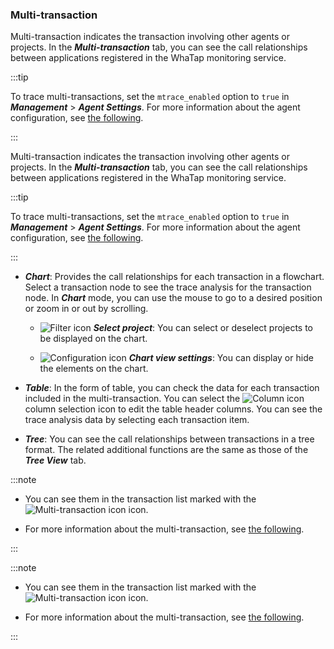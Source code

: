 ### Multi-transaction

<Xclude product='kubernetes'>

Multi-transaction indicates the transaction involving other agents or projects. In the **_Multi-transaction_** tab, you can see the call relationships between applications registered in the WhaTap monitoring service.

:::tip

To trace multi-transactions, set the `mtrace_enabled` option to `true` in **_Management_** > **_Agent Settings_**. For more information about the agent configuration, see [the following](set-agent#set-agent-service).

:::

</Xclude>

<InDoc product='kubernetes'>

Multi-transaction indicates the transaction involving other agents or projects. In the **_Multi-transaction_** tab, you can see the call relationships between applications registered in the WhaTap monitoring service.

:::tip

To trace multi-transactions, set the `mtrace_enabled` option to `true` in **_Management_** > **_Agent Settings_**. For more information about the agent configuration, see [the following](../java/set-agent#set-agent-service).

:::

</InDoc>

<ImgLang img="analysis-tx-multi.png" desc="Multi-transaction" />

-   **_Chart_**: Provides the call relationships for each transaction in a flowchart. Select a transaction node to see the trace analysis for the transaction node. In **_Chart_** mode, you can use the mouse to go to a desired position or zoom in or out by scrolling.

    -   ![Filter icon](/img/ico-filter.svg) **_Select project_**: You can select or deselect projects to be displayed on the chart.

    -   ![Configuration icon](/img/ico-setting.svg) **_Chart view settings_**: You can display or hide the elements on the chart.

-   **_Table_**: In the form of table, you can check the data for each transaction included in the multi-transaction. You can select the ![Column icon](/img/ico-column.svg) column selection icon to edit the table header columns. You can see the trace analysis data by selecting each transaction item.

-   **_Tree_**: You can see the call relationships between transactions in a tree format. The related additional functions are the same as those of the **_Tree View_** tab.

<Xclude product='kubernetes'>

:::note

-   You can see them in the transaction list marked with the ![Multi-transaction icon](/img/ic-s-mult-transation.svg) icon.

-   For more information about the multi-transaction, see [the following](trs-multi-trace).

:::

</Xclude>

<InDoc product='kubernetes'>

:::note

-   You can see them in the transaction list marked with the ![Multi-transaction icon](/img/ic-s-mult-transation.svg) icon.

-   For more information about the multi-transaction, see [the following](../java/trs-multi-trace).

:::

</InDoc>
